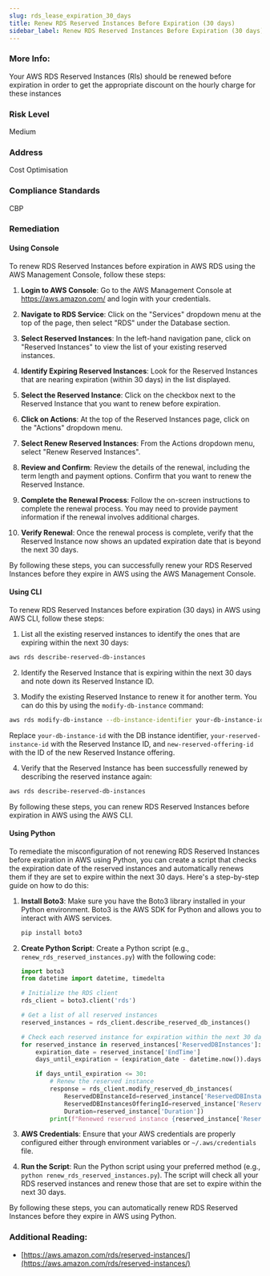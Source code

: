 ```yaml
---
slug: rds_lease_expiration_30_days
title: Renew RDS Reserved Instances Before Expiration (30 days)
sidebar_label: Renew RDS Reserved Instances Before Expiration (30 days)
---
```


### More Info:

Your AWS RDS Reserved Instances (RIs) should be renewed before expiration in order to get the appropriate discount on the hourly charge for these instances

### Risk Level

Medium

### Address

Cost Optimisation

### Compliance Standards

CBP

### Remediation

#### Using Console

To renew RDS Reserved Instances before expiration in AWS RDS using the AWS Management Console, follow these steps:

1. **Login to AWS Console**: Go to the AWS Management Console at https://aws.amazon.com/ and login with your credentials.

2. **Navigate to RDS Service**: Click on the "Services" dropdown menu at the top of the page, then select "RDS" under the Database section.

3. **Select Reserved Instances**: In the left-hand navigation pane, click on "Reserved Instances" to view the list of your existing reserved instances.

4. **Identify Expiring Reserved Instances**: Look for the Reserved Instances that are nearing expiration (within 30 days) in the list displayed.

5. **Select the Reserved Instance**: Click on the checkbox next to the Reserved Instance that you want to renew before expiration.

6. **Click on Actions**: At the top of the Reserved Instances page, click on the "Actions" dropdown menu.

7. **Select Renew Reserved Instances**: From the Actions dropdown menu, select "Renew Reserved Instances".

8. **Review and Confirm**: Review the details of the renewal, including the term length and payment options. Confirm that you want to renew the Reserved Instance.

9. **Complete the Renewal Process**: Follow the on-screen instructions to complete the renewal process. You may need to provide payment information if the renewal involves additional charges.

10. **Verify Renewal**: Once the renewal process is complete, verify that the Reserved Instance now shows an updated expiration date that is beyond the next 30 days.

By following these steps, you can successfully renew your RDS Reserved Instances before they expire in AWS using the AWS Management Console.

#### Using CLI

To renew RDS Reserved Instances before expiration (30 days) in AWS using AWS CLI, follow these steps:

1. List all the existing reserved instances to identify the ones that are expiring within the next 30 days:
```bash
aws rds describe-reserved-db-instances
```

2. Identify the Reserved Instance that is expiring within the next 30 days and note down its Reserved Instance ID.

3. Modify the existing Reserved Instance to renew it for another term. You can do this by using the `modify-db-instance` command:
```bash
aws rds modify-db-instance --db-instance-identifier your-db-instance-id --reserved-db-instance-id your-reserved-instance-id --reserved-db-instances-offering-id new-reserved-offering-id
```
Replace `your-db-instance-id` with the DB instance identifier, `your-reserved-instance-id` with the Reserved Instance ID, and `new-reserved-offering-id` with the ID of the new Reserved Instance offering.

4. Verify that the Reserved Instance has been successfully renewed by describing the reserved instance again:
```bash
aws rds describe-reserved-db-instances
```

By following these steps, you can renew RDS Reserved Instances before expiration in AWS using the AWS CLI.

#### Using Python

To remediate the misconfiguration of not renewing RDS Reserved Instances before expiration in AWS using Python, you can create a script that checks the expiration date of the reserved instances and automatically renews them if they are set to expire within the next 30 days. Here's a step-by-step guide on how to do this:

1. **Install Boto3**: Make sure you have the Boto3 library installed in your Python environment. Boto3 is the AWS SDK for Python and allows you to interact with AWS services.

   ```bash
   pip install boto3
   ```

2. **Create Python Script**:
   Create a Python script (e.g., `renew_rds_reserved_instances.py`) with the following code:

   ```python
   import boto3
   from datetime import datetime, timedelta

   # Initialize the RDS client
   rds_client = boto3.client('rds')

   # Get a list of all reserved instances
   reserved_instances = rds_client.describe_reserved_db_instances()

   # Check each reserved instance for expiration within the next 30 days
   for reserved_instance in reserved_instances['ReservedDBInstances']:
       expiration_date = reserved_instance['EndTime']
       days_until_expiration = (expiration_date - datetime.now()).days

       if days_until_expiration <= 30:
           # Renew the reserved instance
           response = rds_client.modify_reserved_db_instances(
               ReservedDBInstanceId=reserved_instance['ReservedDBInstanceId'],
               ReservedDBInstancesOfferingId=reserved_instance['ReservedDBInstancesOfferingId'],
               Duration=reserved_instance['Duration'])
           print(f"Renewed reserved instance {reserved_instance['ReservedDBInstanceId']}")

   ```

3. **AWS Credentials**:
   Ensure that your AWS credentials are properly configured either through environment variables or `~/.aws/credentials` file.

4. **Run the Script**:
   Run the Python script using your preferred method (e.g., `python renew_rds_reserved_instances.py`). The script will check all your RDS reserved instances and renew those that are set to expire within the next 30 days.

By following these steps, you can automatically renew RDS Reserved Instances before they expire in AWS using Python.

### Additional Reading:

- [https://aws.amazon.com/rds/reserved-instances/](https://aws.amazon.com/rds/reserved-instances/) 

